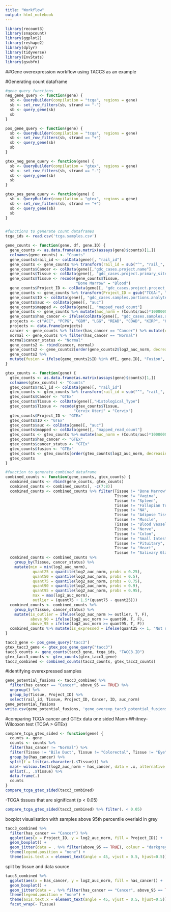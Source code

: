 ```yaml
---
title: "Workflow"
output: html_notebook
---
```

```r
library(recount3)
library(snapcount)
library(ggplot2)
library(reshape2)
library(dplyr)
library(tidyverse)
library(EnvStats) 
library(gsubfn)
```


##Gene overexpression workflow using TACC3 as an example

#Generating count dataframe
```r
#gene query functions
neg_gene_query <- function(gene) {
  sb <- QueryBuilder(compilation = "tcga", regions = gene)
  sb <- set_row_filters(sb, strand == "-")
  sb <- query_gene(sb)
  sb
}

pos_gene_query <- function(gene) {
  sb <- QueryBuilder(compilation = "tcga", regions = gene)
  sb <- set_row_filters(sb, strand == "+")
  sb <- query_gene(sb)
  sb
}

gtex_neg_gene_query <- function(gene) {
  sb <- QueryBuilder(compilation = "gtex", regions = gene)
  sb <- set_row_filters(sb, strand == "-")
  sb <- query_gene(sb)
  sb
}

gtex_pos_gene_query <- function(gene) {
  sb <- QueryBuilder(compilation = "gtex", regions = gene)
  sb <- set_row_filters(sb, strand == "+")
  sb <- query_gene(sb)
  sb
}


#functions to generate count dataframes
tcga_ids <- read.csv('tcga.samples.csv') 

gene_counts <- function(gene, df, gene.ID) {
  gene_counts <- as.data.frame(as.matrix(assays(gene)$counts)[1,])
  colnames(gene_counts) <- "Counts"
  gene_counts$rail_id <- colData(gene)[, "rail_id"]
  gene_counts <- gene_counts %>% transform(rail_id = sub("^", "rail_", gene_counts$rail_id))
  gene_counts$Cancer <- colData(gene)[,"gdc_cases.project.name"]
  gene_counts$Tissue <- colData(gene)[, "gdc_cases.project.primary_site"]
  gene_counts$Tissue <- recode(gene_counts$Tissue,
                               "Bone Marrow" = "Blood")
  gene_counts$Project_ID <- colData(gene)[, "gdc_cases.project.project_id"]
  gene_counts <- gene_counts %>% transform(Project_ID = gsub("TCGA-", "", gene_counts$Project_ID))
  gene_counts$ID <- colData(gene)[, "gdc_cases.samples.portions.analytes.aliquots.submitter_id"]
  gene_counts$auc <- colData(gene)[, "auc"]
  gene_counts$mapped <- colData(gene)[, "mapped_read_count"]
  gene_counts <- gene_counts %>% mutate(auc_norm = (Counts/auc)*1000000, mapped_norm = (Counts/mapped)*1000000, log2_Counts = log2(Counts), log2_auc_norm = log2(auc_norm), log2_map_norm = log2(mapped_norm))
  gene_counts$has_cancer <- ifelse(colData(gene)[, "gdc_cases.samples.sample_type"] == "Solid Tissue Normal", "Normal", "Cancer")
  projects <- c("ACC", "PCPG", "GBM", "LGG", "READ", "COAD", "KIRP", "KIRC", "KICH", "LUSC", "LUAD", "UCEC", "UCS")
  projects <- data.frame(projects)
  cancer <- gene_counts %>% filter(has_cancer == "Cancer") %>% mutate(cancer_status = ifelse(Project_ID %in% projects[,1], .$Project_ID, "Cancer"))
  normal <- gene_counts %>% filter(has_cancer == "Normal") 
  normal$cancer_status <- "Normal"
  gene_counts2 <- rbind(cancer, normal)
  gene_counts2 <- gene_counts2[order(gene_counts2$log2_auc_norm, decreasing = TRUE),] 
  gene_counts2 %>%
  mutate(fusion = ifelse(gene_counts2$ID %in% df[, gene.ID], "Fusion", "No Fusion")) 
}

gtex_counts <- function(gene) {
  gtex_counts <- as.data.frame(as.matrix(assays(gene)$counts)[1,])
  colnames(gtex_counts) <- "Counts"
  gtex_counts$rail_id <- colData(gene)[, "rail_id"]
  gtex_counts <- gtex_counts %>% transform(rail_id = sub("^", "rail_", gtex_counts$rail_id))
  gtex_counts$Cancer <- "GTEx"
  gtex_counts$Tissue <- colData(gene)[,"Histological_Type"]
  gtex_counts$Tissue <- recode(gtex_counts$Tissue, 
                              "Cervix Uteri" = "Cervix")
  gtex_counts$Project_ID <- "GTEx"
  gtex_counts$ID <- "GTEx"
  gtex_counts$auc <- colData(gene)[, "auc"]
  gtex_counts$mapped <- colData(gene)[, "mapped_read_count"]
  gtex_counts <- gtex_counts %>% mutate(auc_norm = (Counts/auc)*1000000, mapped_norm = (Counts/mapped)*1000000, log2_Counts = log2(Counts), log2_auc_norm = log2(auc_norm), log2_map_norm = log2(mapped_norm))
  gtex_counts$has_cancer <- "GTEx"
  gtex_counts$cancer_status <- "GTEx"
  gtex_counts$fusion <- "GTEx"
  gtex_counts <- gtex_counts[order(gtex_counts$log2_auc_norm, decreasing = TRUE),]
  gtex_counts
}

#function to generate combined dataframe
combined_counts <- function(gene_counts, gtex_counts) {
  combined_counts <- rbind(gene_counts, gtex_counts)
  combined_counts <- combined_counts[, -c(7:8)]
  combined_counts <- combined_counts %>% filter(Tissue != "Bone Marrow", 
                                                Tissue != "Vagina", 
                                                Tissue != "Spleen", 
                                                Tissue != "Fallopian Tube", 
                                                Tissue != "NA",
                                                Tissue != "Adipose Tissue",
                                                Tissue != "Muscle",
                                                Tissue != "Blood Vessel",
                                                Tissue != "Nerve",
                                                Tissue != "Colon",
                                                Tissue != "Small Intestine",
                                                Tissue != "Pituitary",
                                                Tissue != "Heart",
                                                Tissue != "Salivary Gland")
  combined_counts <- combined_counts %>%
    group_by(Tissue, cancer_status) %>%
    mutate(min = min(log2_auc_norm),
            quant25 = quantile(log2_auc_norm, probs = 0.25), 
            quant50 = quantile(log2_auc_norm, probs = 0.5),
            quant75 = quantile(log2_auc_norm, probs = 0.75),
            quant90 = quantile(log2_auc_norm, probs = 0.9),
            quant95 = quantile(log2_auc_norm, probs = 0.95),
            max = max(log2_auc_norm),
            outlier = (quant75 + 1.5*(quant75 - quant25)))
  combined_counts <- combined_counts %>%
    group_by(Tissue, cancer_status) %>%
    mutate(is_outlier = ifelse(log2_auc_norm >= outlier, T, F),
           above_90 = ifelse(log2_auc_norm >= quant90, T, F),
           above_95 = ifelse(log2_auc_norm >= quant95, T, F))
  combined_counts %>% mutate(is_expressed = ifelse(quant25 <= 1, "Not normally expressed", "Normally expressed")) 
}
```

```r
tacc3_gene <- pos_gene_query("tacc3")
gtex_tacc3_gene <- gtex_pos_gene_query("tacc3")
tacc3_counts <- gene_counts(tacc3_gene, tcga_ids, "TACC3.ID")
gtex_tacc3_counts <- gtex_counts(gtex_tacc3_gene)
tacc3_combined <- combined_counts(tacc3_counts, gtex_tacc3_counts)
```

#identifying overexpressed samples
```r
gene_potential_fusions <- tacc3_combined %>% 
  filter(has_cancer == "Cancer", above_95 == TRUE) %>%
  ungroup() %>% 
  group_by(Tissue, Project_ID) %>%
  select(rail_id, Tissue, Project_ID, Cancer, ID, auc_norm)
gene_potential_fusions
write.csv(gene_potential_fusions, 'gene_overexp_tacc3_potential_fusions.csv')
```


#comparing TCGA cancer and GTEx data
one sided Mann-Whitney-Wilcoxon test (TCGA > GTEx)
```r
compare_tcga_gtex_sided <- function(gene) {
  counts <- gene
  counts <- counts %>% 
  filter(has_cancer != "Normal") %>% 
  filter(Tissue != "Bile Duct", Tissue != "Colorectal", Tissue != "Eye", Tissue != "Head and Neck", Tissue != "Lymph Nodes", Tissue != "Pleura", Tissue != "Soft Tissue", Tissue != "Thymus") %>%
  group_by(has_cancer) %>%
  split(f = list(as.character(.$Tissue))) %>%
  map(~ wilcox.test(log2_auc_norm ~ has_cancer, data = .x, alternative = "greater")$p.value) %>%
  unlist(., .$Tissue) %>%
  data.frame(.)
  counts
}
compare_tcga_gtex_sided(tacc3_combined)
```
-TCGA tissues that are significant (p < 0.05)
```r
compare_tcga_gtex_sided(tacc3_combined) %>% filter(. < 0.05)
```

boxplot visualisation with samples above 95th percentile overlaid in grey
```r
tacc3_combined %>%
  filter(has_cancer == "Cancer") %>%
  ggplot(aes(x = Project_ID, y = log2_auc_norm, fill = Project_ID)) +
  geom_boxplot() +
  geom_jitter(data = . %>% filter(above_95 == TRUE), colour = "darkgrey") +
  theme(legend.position = "none") +
  theme(axis.text.x = element_text(angle = 45, vjust = 0.5, hjust=0.5))
```
split by tissue and data source
```r
tacc3_combined %>%
  ggplot(aes(x = has_cancer, y = log2_auc_norm, fill = has_cancer)) +
  geom_boxplot() +
  geom_jitter(data = . %>% filter(has_cancer == "Cancer", above_95 == TRUE), colour = "darkgrey") +
  theme(legend.position = "none") +
  theme(axis.text.x = element_text(angle = 45, vjust = 0.5, hjust=0.5)) +
  facet_wrap(~ Tissue)
```





